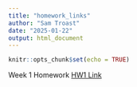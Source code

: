 ```yaml
---
title: "homework_links"
author: "Sam Troast"
date: "2025-01-22"
output: html_document
---
```


```r
knitr::opts_chunk$set(echo = TRUE)
```

Week 1 Homework [HW1 Link](HW1.html)
